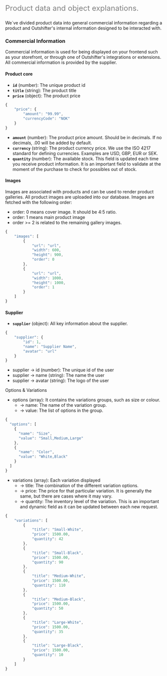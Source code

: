 <font color="grey" size="5">

Product data and object explanations.

</font>

We´ve divided product data into general commercial information regarding a product and Outshifter's internal information designed to be interacted with.

### Commercial Information

Commercial information is used for being displayed on your frontend such as your storefront, or through one of Outshifter's integrations or extensions. All commercial information is provided by the supplier.

#### Product core

- **`id`** (number): The unique product id
- **`title`** (string): The product title
- **`price`** (object): The product price

```javascript
{
    "price": {
        "amount": "99.99",
        "currencyCode": "NOK"
    }
}
```
- **`amount`** (number): The product price amount. Should be in decimals. If no decimals, .00 will be added by default.
- **`currency`** (string): The product currency price. We use the ISO 4217 standard for defining currencies. Examples are USD, GBP, EUR or SEK.
- **`quantity`** (number): The available stock. This field is updated each time you receive product information. It is an important field to validate at the moment of the purchase to check for possibles out of stock.

#### Images

Images are associated with products and can be used to render product galleries. All product images are uploaded into our database. Images are fetched with the following order:

- order: 0 means cover image. It should be 4:5 ratio.
- order: 1 means main product image
- order >= 2 is related to the remaining gallery images.

```javascript
{
    "images": [
        {
            "url": "url",
            "width": 600,
            "height": 900,
            "order": 0
        },
        {
            "url": "url",
            "width": 1000,
            "height": 1000,
            "order": 1
        }
    ]
}
```
#### Supplier

- **`supplier`** (object): All key information about the supplier.

```javascript
{
    "supplier": {
        "id": 1,
        "name": "Supplier Name",
        "avatar": "url"
    }
}
```
- supplier -> id (number): The unique id of the user
- supplier -> name (string): The name the user
- supplier -> avatar (string): The logo of the user

Options & Variations

- options (array): It contains the variations groups, such as size or colour.
  - -> name: The name of the variation group.
  - -> value: The list of options in the group.

```javascript
{
  "options": [
    {
      "name": "Size",
      "value": "Small,Medium,Large"
    },
    {
      "name": "Color",
      "value": "White,Black"
    }
  ]
}
```
- variations (array): Each variation displayed
  - -> title: The combination of the different variation options.
  - -> price: The price for that particular variation. It is generally the same, but there are cases where it may vary.
  - -> quantity: The inventory level of the variation. This is an important and dynamic field as it can be updated between each new request.

```javascript
{
    "variations": [
        {
            "title": "Small-White",
            "price": 1500.00,
            "quantity": 42
        },
        {
            "title": "Small-Black",
            "price": 1500.00,
            "quantity": 90
        },
        {
            "title": "Medium-White",
            "price": 1500.00,
            "quantity": 110
        },
        {
            "title": "Medium-Black",
            "price": 1500.00,
            "quantity": 50
        },
        {
            "title": "Large-White",
            "price": 1500.00,
            "quantity": 35
        },
        {
            "title": "Large-Black",
            "price": 1500.00,
            "quantity": 10
        }
    ]
}
```
  



